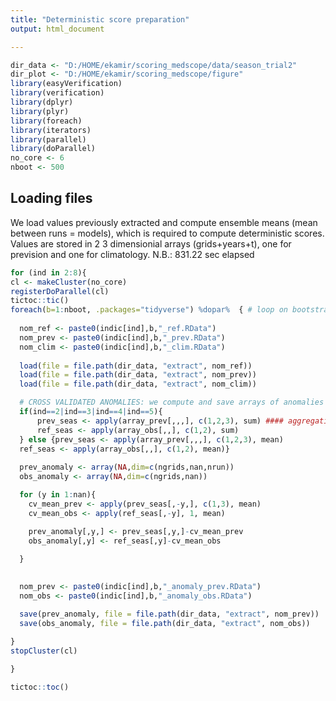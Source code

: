 ---
title: "Deterministic score preparation"
output: html_document

---

```{r setup, include=FALSE}
dir_data <- "D:/HOME/ekamir/scoring_medscope/data/season_trial2" 
dir_plot <- "D:/HOME/ekamir/scoring_medscope/figure" 
library(easyVerification)
library(verification)
library(dplyr)
library(plyr)
library(foreach)
library(iterators)
library(parallel)
library(doParallel)
no_core <- 6
nboot <- 500

```

## Loading files

We load values previously extracted and compute ensemble means (mean between runs = models), which is required to compute deterministic scores. Values are stored in 2 3 dimensionial arrays (grids+years+t), one for prevision and one for climatology.
N.B.: 831.22 sec elapsed

```{r, echo=FALSE}
for (ind in 2:8){
cl <- makeCluster(no_core)
registerDoParallel(cl)
tictoc::tic()
foreach(b=1:nboot, .packages="tidyverse") %dopar%  { # loop on bootstrap samples
  
  nom_ref <- paste0(indic[ind],b,"_ref.RData")
  nom_prev <- paste0(indic[ind],b,"_prev.RData")
  nom_clim <- paste0(indic[ind],b,"_clim.RData")
  
  load(file = file.path(dir_data, "extract", nom_ref))
  load(file = file.path(dir_data, "extract", nom_prev))
  load(file = file.path(dir_data, "extract", nom_clim))

  # CROSS VALIDATED ANOMALIES: we compute and save arrays of anomalies using cross validation scheme
  if(ind==2|ind==3|ind==4|ind==5){
      prev_seas <- apply(array_prev[,,,], c(1,2,3), sum) #### aggregation method to be changed!!
      ref_seas <- apply(array_obs[,,], c(1,2), sum)
  } else {prev_seas <- apply(array_prev[,,,], c(1,2,3), mean) 
  ref_seas <- apply(array_obs[,,], c(1,2), mean)}
  
  prev_anomaly <- array(NA,dim=c(ngrids,nan,nrun))
  obs_anomaly <- array(NA,dim=c(ngrids,nan))

  for (y in 1:nan){
    cv_mean_prev <- apply(prev_seas[,-y,], c(1,3), mean)
    cv_mean_obs <- apply(ref_seas[,-y], 1, mean)

    prev_anomaly[,y,] <- prev_seas[,y,]-cv_mean_prev
    obs_anomaly[,y] <- ref_seas[,y]-cv_mean_obs
    
  }
  

  nom_prev <- paste0(indic[ind],b,"_anomaly_prev.RData")
  nom_obs <- paste0(indic[ind],b,"_anomaly_obs.RData")

  save(prev_anomaly, file = file.path(dir_data, "extract", nom_prev))
  save(obs_anomaly, file = file.path(dir_data, "extract", nom_obs))
  
}
stopCluster(cl)

}

tictoc::toc() 

```





